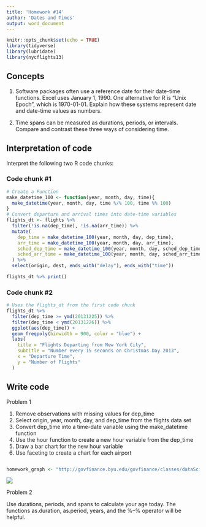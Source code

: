 ```yaml
---
title: 'Homework #14'
author: 'Dates and Times'
output: word_document
---
```


```r
knitr::opts_chunk$set(echo = TRUE)
library(tidyverse)
library(lubridate)
library(nycflights13)
```

## Concepts  

1.  Software packages often use a reference date for their date-time functions. Excel uses January 1, 1990. One alternative for R is "Unix Epoch", which is 1970-01-01. Explain how these systems represent date and date-time values as numbers.  

2.  Time spans can be measured as durations, periods, or intervals. Compare and contrast these three ways of considering time.  
    
## Interpretation of code  

Interpret the following two R code chunks:  

### Code chunk #1  

```r
# Create a Function
make_datetime_100 <- function(year, month, day, time){
  make_datetime(year, month, day, time %/% 100, time %% 100)
}
# Convert departure and arrival times into date-time variables
flights_dt <- flights %>%
  filter(!is.na(dep_time), !is.na(arr_time)) %>% 
  mutate(
    dep_time = make_datetime_100(year, month, day, dep_time),
    arr_time = make_datetime_100(year, month, day, arr_time),
    sched_dep_time = make_datetime_100(year, month, day, sched_dep_time),
    sched_arr_time = make_datetime_100(year, month, day, sched_arr_time)
  ) %>% 
  select(origin, dest, ends_with("delay"), ends_with("time"))

flights_dt %>% print()
```  

### Code chunk #2

```r
# Uses the flights_dt from the first code chunk
flights_dt %>% 
  filter(dep_time >= ymd(20131225)) %>%
  filter(dep_time < ymd(20131226)) %>% 
  ggplot(aes(dep_time)) +
  geom_freqpoly(binwidth = 900, color = "blue") +
  labs(
    title = "Flights Departing from New York City",
    subtitle = "Number every 15 seconds on Christmas Day 2013",
    x = "Departure Time",
    y = "Number of Flights"
  )
```

## Write code

Problem 1

1.  Remove observations with missing values for dep_time
1.  Select origin, year, month, day, and dep_time from the flights data set
1.  Convert dep_time into a time-date variable using the make_datetime function
1.  Use the hour function to create a new hour variable from the dep_time
1.  Draw a bar chart for the new hour variable
1.  Use faceting to create a chart for each airport

```r

```

```r
homework_graph <- "http://govfinance.byu.edu/govfinance/classes/dataScience/homework/graphs/HW14 Graph.png"
```

![](`r homework_graph`)

Problem 2

Use durations, periods, and spans to calculate your age today. The functions as.duration, as.period, years, and the %--% operator will be helpful.

```r

```  



